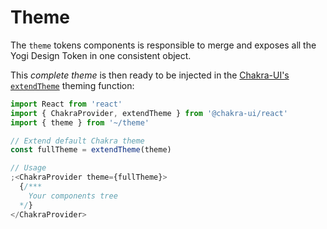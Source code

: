 


# Theme

The `theme` tokens components is responsible to merge and exposes all the Yogi Design Token in one consistent object.

This _complete theme_ is then ready to be injected in the [Chakra-UI's `extendTheme`](https://chakra-ui.com/docs/theming/customize-theme#customizing-theme-tokens) theming function:

```jsx
import React from 'react'
import { ChakraProvider, extendTheme } from '@chakra-ui/react'
import { theme } from '~/theme'

// Extend default Chakra theme
const fullTheme = extendTheme(theme)

// Usage
;<ChakraProvider theme={fullTheme}>
  {/***
    Your components tree
  */}
</ChakraProvider>
```
